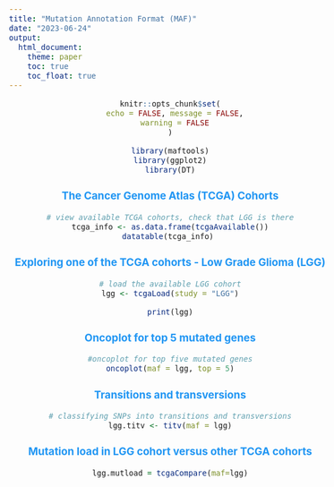 ```yaml
---
title: "Mutation Annotation Format (MAF)"
date: "2023-06-24"
output: 
  html_document:
    theme: paper
    toc: true
    toc_float: true
---
```


<style type="text/css">
  h1, h2, h3, h4 {
    color: #2196F3;
    text-align: center;
  }
  body{
  font-size: 12pt;
  }
</style>

<center>

```r
knitr::opts_chunk$set(
  echo = FALSE, message = FALSE,
  warning = FALSE
)
```

```r
library(maftools)
library(ggplot2)
library(DT)
```

### The Cancer Genome Atlas (TCGA) Cohorts
```r
# view available TCGA cohorts, check that LGG is there
tcga_info <- as.data.frame(tcgaAvailable())
datatable(tcga_info) 

```

### Exploring one of the TCGA cohorts - Low Grade Glioma (LGG)
```r
# load the available LGG cohort
lgg <- tcgaLoad(study = "LGG")

print(lgg)
```

### Oncoplot for top 5 mutated genes

```r
#oncoplot for top five mutated genes
oncoplot(maf = lgg, top = 5)
```

### Transitions and transversions

```r
# classifying SNPs into transitions and transversions
lgg.titv <- titv(maf = lgg)
```

### Mutation load in LGG cohort versus other TCGA cohorts

```r
lgg.mutload = tcgaCompare(maf=lgg)
```

</center>
